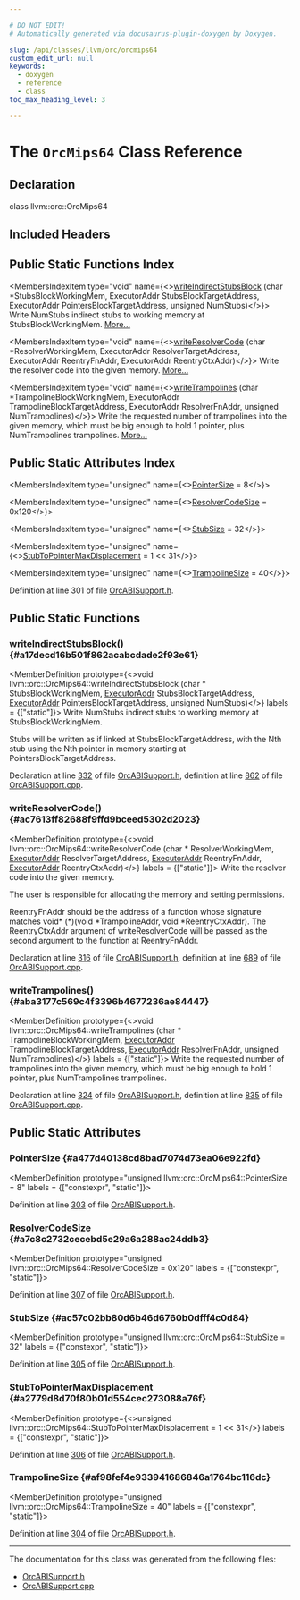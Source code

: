 ```yaml
---

# DO NOT EDIT!
# Automatically generated via docusaurus-plugin-doxygen by Doxygen.

slug: /api/classes/llvm/orc/orcmips64
custom_edit_url: null
keywords:
  - doxygen
  - reference
  - class
toc_max_heading_level: 3

---
```





# The `OrcMips64` Class Reference

<DoxygenPage pluginConfig={pluginConfig}>



## Declaration

<CodeBlock>class llvm::orc::OrcMips64</CodeBlock>

## Included Headers

<IncludesList>
<IncludesListItem
  filePath="llvm/ExecutionEngine/Orc/OrcABISupport.h"
  permalink="/docs/api/files/include/include/llvm/include/llvm/executionengine/include/llvm/executionengine/orc/orcabisupport-h"
  isLocal="true" />
</IncludesList>

## Public Static Functions Index

<MembersIndex>

<MembersIndexItem
  type="void"
  name={<><a href="#a17decd16b501f862acabcdade2f93e61">writeIndirectStubsBlock</a> (char &#42;StubsBlockWorkingMem, ExecutorAddr StubsBlockTargetAddress, ExecutorAddr PointersBlockTargetAddress, unsigned NumStubs)</>}>
Write NumStubs indirect stubs to working memory at StubsBlockWorkingMem. <a href="#a17decd16b501f862acabcdade2f93e61">More...</a>
</MembersIndexItem>

<MembersIndexItem
  type="void"
  name={<><a href="#ac7613ff82688f9ffd9bceed5302d2023">writeResolverCode</a> (char &#42;ResolverWorkingMem, ExecutorAddr ResolverTargetAddress, ExecutorAddr ReentryFnAddr, ExecutorAddr ReentryCtxAddr)</>}>
Write the resolver code into the given memory. <a href="#ac7613ff82688f9ffd9bceed5302d2023">More...</a>
</MembersIndexItem>

<MembersIndexItem
  type="void"
  name={<><a href="#aba3177c569c4f3396b4677236ae84447">writeTrampolines</a> (char &#42;TrampolineBlockWorkingMem, ExecutorAddr TrampolineBlockTargetAddress, ExecutorAddr ResolverFnAddr, unsigned NumTrampolines)</>}>
Write the requested number of trampolines into the given memory, which must be big enough to hold 1 pointer, plus NumTrampolines trampolines. <a href="#aba3177c569c4f3396b4677236ae84447">More...</a>
</MembersIndexItem>

</MembersIndex>

## Public Static Attributes Index

<MembersIndex>

<MembersIndexItem
  type="unsigned"
  name={<><a href="#a477d40138cd8bad7074d73ea06e922fd">PointerSize</a> = 8</>}>
</MembersIndexItem>

<MembersIndexItem
  type="unsigned"
  name={<><a href="#a7c8c2732cecebd5e29a6a288ac24ddb3">ResolverCodeSize</a> = 0x120</>}>
</MembersIndexItem>

<MembersIndexItem
  type="unsigned"
  name={<><a href="#ac57c02bb80d6b46d6760b0dfff4c0d84">StubSize</a> = 32</>}>
</MembersIndexItem>

<MembersIndexItem
  type="unsigned"
  name={<><a href="#a2779d8d70f80b01d554cec273088a76f">StubToPointerMaxDisplacement</a> = 1 &lt;&lt; 31</>}>
</MembersIndexItem>

<MembersIndexItem
  type="unsigned"
  name={<><a href="#af98fef4e933941686846a1764bc116dc">TrampolineSize</a> = 40</>}>
</MembersIndexItem>

</MembersIndex>


Definition at line 301 of file <a href="/docs/api/files/include/include/llvm/include/llvm/executionengine/include/llvm/executionengine/orc/orcabisupport-h">OrcABISupport.h</a>.

<SectionDefinition>

## Public Static Functions

### writeIndirectStubsBlock() {#a17decd16b501f862acabcdade2f93e61}

<MemberDefinition
  prototype={<>void llvm::orc::OrcMips64::writeIndirectStubsBlock (char &#42; StubsBlockWorkingMem, <a href="/docs/api/classes/llvm/orc/executoraddr">ExecutorAddr</a> StubsBlockTargetAddress, <a href="/docs/api/classes/llvm/orc/executoraddr">ExecutorAddr</a> PointersBlockTargetAddress, unsigned NumStubs)</>}
  labels = {["static"]}>
Write NumStubs indirect stubs to working memory at StubsBlockWorkingMem.

Stubs will be written as if linked at StubsBlockTargetAddress, with the Nth stub using the Nth pointer in memory starting at PointersBlockTargetAddress.

Declaration at line <a href="/docs/api/files/include/include/llvm/include/llvm/executionengine/include/llvm/executionengine/orc/orcabisupport-h/#l00332">332</a> of file <a href="/docs/api/files/include/include/llvm/include/llvm/executionengine/include/llvm/executionengine/orc/orcabisupport-h">OrcABISupport.h</a>, definition at line <a href="/docs/api/files/lib/lib/executionengine/lib/executionengine/orc/orcabisupport-cpp/#l00862">862</a> of file <a href="/docs/api/files/lib/lib/executionengine/lib/executionengine/orc/orcabisupport-cpp">OrcABISupport.cpp</a>.
</MemberDefinition>

### writeResolverCode() {#ac7613ff82688f9ffd9bceed5302d2023}

<MemberDefinition
  prototype={<>void llvm::orc::OrcMips64::writeResolverCode (char &#42; ResolverWorkingMem, <a href="/docs/api/classes/llvm/orc/executoraddr">ExecutorAddr</a> ResolverTargetAddress, <a href="/docs/api/classes/llvm/orc/executoraddr">ExecutorAddr</a> ReentryFnAddr, <a href="/docs/api/classes/llvm/orc/executoraddr">ExecutorAddr</a> ReentryCtxAddr)</>}
  labels = {["static"]}>
Write the resolver code into the given memory.

The user is responsible for allocating the memory and setting permissions.

ReentryFnAddr should be the address of a function whose signature matches void&#42; (&#42;)(void &#42;TrampolineAddr, void &#42;ReentryCtxAddr). The ReentryCtxAddr argument of writeResolverCode will be passed as the second argument to the function at ReentryFnAddr.

Declaration at line <a href="/docs/api/files/include/include/llvm/include/llvm/executionengine/include/llvm/executionengine/orc/orcabisupport-h/#l00316">316</a> of file <a href="/docs/api/files/include/include/llvm/include/llvm/executionengine/include/llvm/executionengine/orc/orcabisupport-h">OrcABISupport.h</a>, definition at line <a href="/docs/api/files/lib/lib/executionengine/lib/executionengine/orc/orcabisupport-cpp/#l00689">689</a> of file <a href="/docs/api/files/lib/lib/executionengine/lib/executionengine/orc/orcabisupport-cpp">OrcABISupport.cpp</a>.
</MemberDefinition>

### writeTrampolines() {#aba3177c569c4f3396b4677236ae84447}

<MemberDefinition
  prototype={<>void llvm::orc::OrcMips64::writeTrampolines (char &#42; TrampolineBlockWorkingMem, <a href="/docs/api/classes/llvm/orc/executoraddr">ExecutorAddr</a> TrampolineBlockTargetAddress, <a href="/docs/api/classes/llvm/orc/executoraddr">ExecutorAddr</a> ResolverFnAddr, unsigned NumTrampolines)</>}
  labels = {["static"]}>
Write the requested number of trampolines into the given memory, which must be big enough to hold 1 pointer, plus NumTrampolines trampolines.

Declaration at line <a href="/docs/api/files/include/include/llvm/include/llvm/executionengine/include/llvm/executionengine/orc/orcabisupport-h/#l00324">324</a> of file <a href="/docs/api/files/include/include/llvm/include/llvm/executionengine/include/llvm/executionengine/orc/orcabisupport-h">OrcABISupport.h</a>, definition at line <a href="/docs/api/files/lib/lib/executionengine/lib/executionengine/orc/orcabisupport-cpp/#l00835">835</a> of file <a href="/docs/api/files/lib/lib/executionengine/lib/executionengine/orc/orcabisupport-cpp">OrcABISupport.cpp</a>.
</MemberDefinition>

</SectionDefinition>

<SectionDefinition>

## Public Static Attributes

### PointerSize {#a477d40138cd8bad7074d73ea06e922fd}

<MemberDefinition
  prototype="unsigned llvm::orc::OrcMips64::PointerSize = 8"
  labels = {["constexpr", "static"]}>

Definition at line <a href="/docs/api/files/include/include/llvm/include/llvm/executionengine/include/llvm/executionengine/orc/orcabisupport-h/#l00303">303</a> of file <a href="/docs/api/files/include/include/llvm/include/llvm/executionengine/include/llvm/executionengine/orc/orcabisupport-h">OrcABISupport.h</a>.
</MemberDefinition>

### ResolverCodeSize {#a7c8c2732cecebd5e29a6a288ac24ddb3}

<MemberDefinition
  prototype="unsigned llvm::orc::OrcMips64::ResolverCodeSize = 0x120"
  labels = {["constexpr", "static"]}>

Definition at line <a href="/docs/api/files/include/include/llvm/include/llvm/executionengine/include/llvm/executionengine/orc/orcabisupport-h/#l00307">307</a> of file <a href="/docs/api/files/include/include/llvm/include/llvm/executionengine/include/llvm/executionengine/orc/orcabisupport-h">OrcABISupport.h</a>.
</MemberDefinition>

### StubSize {#ac57c02bb80d6b46d6760b0dfff4c0d84}

<MemberDefinition
  prototype="unsigned llvm::orc::OrcMips64::StubSize = 32"
  labels = {["constexpr", "static"]}>

Definition at line <a href="/docs/api/files/include/include/llvm/include/llvm/executionengine/include/llvm/executionengine/orc/orcabisupport-h/#l00305">305</a> of file <a href="/docs/api/files/include/include/llvm/include/llvm/executionengine/include/llvm/executionengine/orc/orcabisupport-h">OrcABISupport.h</a>.
</MemberDefinition>

### StubToPointerMaxDisplacement {#a2779d8d70f80b01d554cec273088a76f}

<MemberDefinition
  prototype={<>unsigned llvm::orc::OrcMips64::StubToPointerMaxDisplacement = 1 &lt;&lt; 31</>}
  labels = {["constexpr", "static"]}>

Definition at line <a href="/docs/api/files/include/include/llvm/include/llvm/executionengine/include/llvm/executionengine/orc/orcabisupport-h/#l00306">306</a> of file <a href="/docs/api/files/include/include/llvm/include/llvm/executionengine/include/llvm/executionengine/orc/orcabisupport-h">OrcABISupport.h</a>.
</MemberDefinition>

### TrampolineSize {#af98fef4e933941686846a1764bc116dc}

<MemberDefinition
  prototype="unsigned llvm::orc::OrcMips64::TrampolineSize = 40"
  labels = {["constexpr", "static"]}>

Definition at line <a href="/docs/api/files/include/include/llvm/include/llvm/executionengine/include/llvm/executionengine/orc/orcabisupport-h/#l00304">304</a> of file <a href="/docs/api/files/include/include/llvm/include/llvm/executionengine/include/llvm/executionengine/orc/orcabisupport-h">OrcABISupport.h</a>.
</MemberDefinition>

</SectionDefinition>

<hr/>

The documentation for this class was generated from the following files:

<ul>
<li><a href="/docs/api/files/include/include/llvm/include/llvm/executionengine/include/llvm/executionengine/orc/orcabisupport-h">OrcABISupport.h</a></li>
<li><a href="/docs/api/files/lib/lib/executionengine/lib/executionengine/orc/orcabisupport-cpp">OrcABISupport.cpp</a></li>
</ul>

</DoxygenPage>
